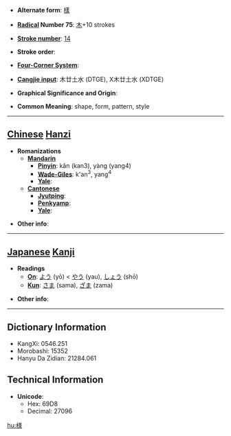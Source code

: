 * '''Alternate form''': [[樣]]

* '''[[Wiktionary:Chinese radical index| Radical]] Number 75''': [[Wiktionary:Chinese radical index 木|木]]+10 strokes

* '''[[Wiktionary:Chinese total strokes index|Stroke number]]''': [[Wiktionary:Chinese total strokes index 14|14]]

* '''Stroke order''': 

* '''[[Wiktionary:Chinese four corner index|Four-Corner System]]''': 

* '''[[Wiktionary:Chinese Cangjie index|Cangjie input]]''': 木廿土水 (DTGE), X木廿土水 (XDTGE)

* '''Graphical Significance and Origin''': 

* '''Common Meaning''': shape, form, pattern, style

----

== [[Chinese]] [[Hanzi]] ==

* '''Romanizations'''
** '''[[Mandarin]]'''
*** '''[[Pinyin]]''': kǎn (kan3), yàng (yang4)
*** '''[[Wade-Giles]]''': k'an<sup>3</sup>, yang<sup>4</sup>
*** '''[[Yale]]''': 
** '''[[Cantonese]]'''
*** '''[[Jyutping]]''':
*** '''[[Penkyamp]]''': 
*** '''[[Yale]]''': 

* '''Other info''': 

----

== [[Japanese]] [[Kanji]] ==

* '''Readings'''
** '''[[On]]''': [[よう]] (yō) < [[やう]] (yau), [[しょう]] (shō)
** '''[[Kun]]''': [[さま]] (sama), [[ざま]] (zama)

* '''Other info''':  

----

== Dictionary Information ==

* KangXi: 0546.251
* Morobashi: 15352
* Hanyu Da Zidian: 21284.061

== Technical Information ==

* '''Unicode''':
** Hex: 69D8
** Decimal: 27096

[[hu:様]]